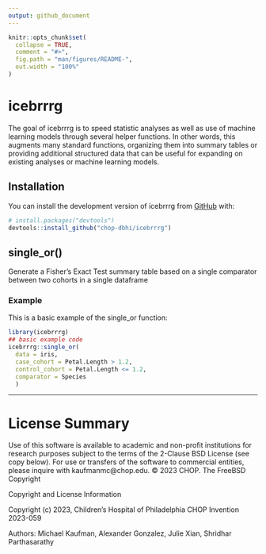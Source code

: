 ```yaml
---
output: github_document
---
```


<!-- README.md is generated from README.Rmd. Please edit that file -->

```r
knitr::opts_chunk$set(
  collapse = TRUE,
  comment = "#>",
  fig.path = "man/figures/README-",
  out.width = "100%"
)
```

# icebrrrg

<!-- badges: start -->
<!-- badges: end -->

The goal of icebrrrg is to speed statistic analyses as well as use of machine learning models
through several helper functions. In other words, this augments many standard functions, 
organizing them into summary tables or providing additional structured data that can be useful for 
expanding on existing analyses or machine learning models.

## Installation

You can install the development version of icebrrrg from [GitHub](https://github.com/) with:

``` r
# install.packages("devtools")
devtools::install_github("chop-dbhi/icebrrrg")
```
## single_or()

Generate a Fisher's Exact Test summary table based on a single comparator between two cohorts in a single dataframe

### Example

This is a basic example of the single_or function:

```r
library(icebrrrg)
## basic example code
icebrrrg::single_or(
  data = iris,
  case_cohort = Petal.Length > 1.2,
  control_cohort = Petal.Length <= 1.2,
  comparator = Species
  )
```
---

# License Summary

Use of this software is available to academic and non-profit institutions for research purposes subject to the terms of the 2-Clause BSD License (see copy below). For use or transfers of the software to commercial entities, please inquire with kaufmanmc@chop.edu. © 2023 CHOP. The FreeBSD Copyright

Copyright and License Information

Copyright (c) 2023, Children's Hospital of Philadelphia CHOP Invention 2023-059

Authors: Michael Kaufman, Alexander Gonzalez, Julie Xian, Shridhar Parthasarathy
